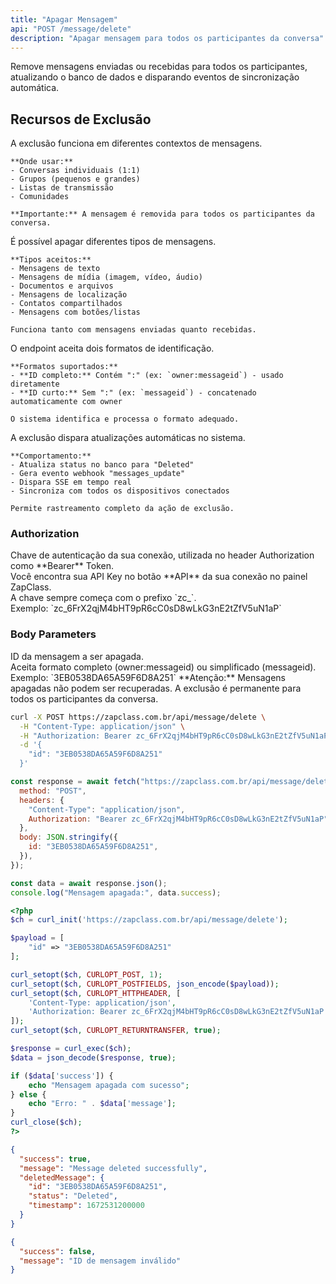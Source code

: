 ```yaml
---
title: "Apagar Mensagem"
api: "POST /message/delete"
description: "Apagar mensagem para todos os participantes da conversa"
---
```


Remove mensagens enviadas ou recebidas para todos os participantes, atualizando o banco de dados e disparando eventos de sincronização automática.

## Recursos de Exclusão

<AccordionGroup>
  <Accordion title="Tipos de Exclusão" icon="trash">
    A exclusão funciona em diferentes contextos de mensagens.

    **Onde usar:**
    - Conversas individuais (1:1)
    - Grupos (pequenos e grandes)
    - Listas de transmissão
    - Comunidades

    **Importante:** A mensagem é removida para todos os participantes da conversa.

  </Accordion>

  <Accordion title="Mensagens Suportadas" icon="message">
    É possível apagar diferentes tipos de mensagens.

    **Tipos aceitos:**
    - Mensagens de texto
    - Mensagens de mídia (imagem, vídeo, áudio)
    - Documentos e arquivos
    - Mensagens de localização
    - Contatos compartilhados
    - Mensagens com botões/listas

    Funciona tanto com mensagens enviadas quanto recebidas.

  </Accordion>

  <Accordion title="Formatos de ID" icon="key">
    O endpoint aceita dois formatos de identificação.

    **Formatos suportados:**
    - **ID completo:** Contém ":" (ex: `owner:messageid`) - usado diretamente
    - **ID curto:** Sem ":" (ex: `messageid`) - concatenado automaticamente com owner

    O sistema identifica e processa o formato adequado.

  </Accordion>

  <Accordion title="Sincronização e Eventos" icon="arrows-rotate">
    A exclusão dispara atualizações automáticas no sistema.

    **Comportamento:**
    - Atualiza status no banco para "Deleted"
    - Gera evento webhook "messages_update"
    - Dispara SSE em tempo real
    - Sincroniza com todos os dispositivos conectados

    Permite rastreamento completo da ação de exclusão.

  </Accordion>
</AccordionGroup>

### Authorization

<ParamField path="api_key" type="string" required>
  Chave de autenticação da sua conexão, utilizada no header Authorization como
  **Bearer** Token. <br />
  Você encontra sua API Key no botão **API** da sua conexão no painel ZapClass. <br />
  A chave sempre começa com o prefixo `zc_`. <br />
  Exemplo: `zc_6FrX2qjM4bHT9pR6cC0sD8wLkG3nE2tZfV5uN1aP`
</ParamField>

### Body Parameters

<ParamField path="id" type="string" required>
  ID da mensagem a ser apagada. <br />
  Aceita formato completo (owner:messageid) ou simplificado (messageid). <br />
  Exemplo: `3EB0538DA65A59F6D8A251`
</ParamField>

<Warning>
  **Atenção:** Mensagens apagadas não podem ser recuperadas. A exclusão é
  permanente para todos os participantes da conversa.
</Warning>

<RequestExample>

```bash cURL
curl -X POST https://zapclass.com.br/api/message/delete \
  -H "Content-Type: application/json" \
  -H "Authorization: Bearer zc_6FrX2qjM4bHT9pR6cC0sD8wLkG3nE2tZfV5uN1aP" \
  -d '{
    "id": "3EB0538DA65A59F6D8A251"
  }'
```

```javascript JavaScript
const response = await fetch("https://zapclass.com.br/api/message/delete", {
  method: "POST",
  headers: {
    "Content-Type": "application/json",
    Authorization: "Bearer zc_6FrX2qjM4bHT9pR6cC0sD8wLkG3nE2tZfV5uN1aP",
  },
  body: JSON.stringify({
    id: "3EB0538DA65A59F6D8A251",
  }),
});

const data = await response.json();
console.log("Mensagem apagada:", data.success);
```

```php PHP
<?php
$ch = curl_init('https://zapclass.com.br/api/message/delete');

$payload = [
    "id" => "3EB0538DA65A59F6D8A251"
];

curl_setopt($ch, CURLOPT_POST, 1);
curl_setopt($ch, CURLOPT_POSTFIELDS, json_encode($payload));
curl_setopt($ch, CURLOPT_HTTPHEADER, [
    'Content-Type: application/json',
    'Authorization: Bearer zc_6FrX2qjM4bHT9pR6cC0sD8wLkG3nE2tZfV5uN1aP'
]);
curl_setopt($ch, CURLOPT_RETURNTRANSFER, true);

$response = curl_exec($ch);
$data = json_decode($response, true);

if ($data['success']) {
    echo "Mensagem apagada com sucesso";
} else {
    echo "Erro: " . $data['message'];
}
curl_close($ch);
?>
```

</RequestExample>

<ResponseExample>

```json 200
{
  "success": true,
  "message": "Message deleted successfully",
  "deletedMessage": {
    "id": "3EB0538DA65A59F6D8A251",
    "status": "Deleted",
    "timestamp": 1672531200000
  }
}
```

```json 400
{
  "success": false,
  "message": "ID de mensagem inválido"
}
```

</ResponseExample>
